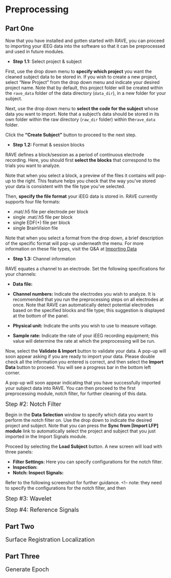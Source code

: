 # Preprocessing 
<!-- will merge with 03 import data section that is already written--> 

## Part One 
<!-- not sure what would be the best name for these headers yet; want to imply the first four are sequential --> 
<!-- need to specify what type of data is being imported -- iEEG recording info) 

<font size="4"> Step #1: Import Signals </font>
<!-- have labeled screenshot for each step similar to the one in 04-preprocessing--> 
Now that you have installed and gotten started with RAVE, you can proceed to importing your iEEG data into the software so that it can be preprocessed and used in future modules.

* **Step 1.1:** Select project & subject

First, use the drop down menu to **specify which project** you want the cleaned subject data to be stored in. If you wish to create a new project, select "New Project" from the drop down menu and indicate your desired project name. Note that by default, this project folder will be created within the `rave_data` folder of the data directory (`data_dir`), in a new folder for your subject. 

Next, use the drop down menu to **select the code for the subject** whose data you want to import. Note that a subject's data should be stored in its own folder within the raw directory (`raw_dir` folder) within the`rave_data` folder. 

Click the **"Create Subject"** button to proceed to the next step. 

* **Step 1.2:** Format & session blocks

RAVE defines a block/session as a period of continuous electrode recording. Here, you should first **select the blocks** that correspond to the trials you want to analyze. 

Note that when you select a block, a preview of the files it contains will pop-up to the right. This feature helps you check that the way you've stored your data is consistent with the file type you've selected. 

Then, **specify the file format** your iEEG data is stored in. RAVE currently supports four file formats: 

* .mat/.h5 file per electrode per block 
* single .mat/.h5 file per block 
* single EDF(+) file per block 
* single BrainVision file 

Note that when you select a format from the drop down, a brief description of the specific format will pop-up underneath the menu. For more information on these file types, visit the Q&A at [Importing Data](#importing-data)

<!-- maybe cross link each of these file formats to a question in the Q&A session so that if someone wants to learn more about a given file format, they can do so without cluttering up this section. or should i give the description right next to the bullet point --> 

* **Step 1.3:** Channel information

RAVE equates a channel to an electrode. Set the following specifications for your channels:  

<!-- this isn't exactly true, so come back later to fix definition --> 

* **Data file:** 

* **Channel numbers:** Indicate the electrodes you wish to analyze. It is recommended that you run the preprocessing steps on all electrodes at once. Note that RAVE can automatically detect potential electrodes based on the specified blocks and file type; this suggestion is displayed at the bottom of the panel. 

* **Physical unit:** Indicate the units you wish to use to measure voltage.

* **Sample rate:** Indicate the rate of your iEEG recording equipment; this value will determine the rate at which the preprocessing will be run.

Now, select the **Validate & Import** button to validate your data. A pop-up will soon appear asking if you are ready to import your data. Please double check all the information you entered is correct, and then select the **Import Data** button to proceed. You will see a progress bar in the bottom left corner. 

<!-- in this paragrraph, make sure to add a note about the skip validate & import button / when it can be used --> 

A pop-up will soon appear indicating that you have successfully imported your subject data into RAVE. You can then proceed to the first preprocessing module, notch filter, for further cleaning of this data. 

<font size="4"> Step #2: Notch Filter </font>
<!-- add very brief description of what this section is for first; essentially it filters out extra noise without disruption to the rest of the signal. it does this by minimizing signals within a narrow bandwith; the rest of the signal is not disrupted because it's not in the bandwidth. a bandwidth is a range of frequencies within a band. a common reason for applying it is because EEG recording setups often include an  --> 

Begin in the **Data Selection** window to specify which data you want to perform the notch filter on. Use the drop down to indicate the desired project and subject. Note that you can press the **Sync from [Import LFP] module** link to automatically select the project and subject that you just imported in the Import Signals module. 

Proceed by selecting the **Load Subject** button. A new screen will load with three panels: 

* **Filter Settings:** Here you can specify configurations for the notch filter. 
* **Inspection:** 
* **Notch: Inspect Signals:** 

Refer to the following screenshot for further guidance. <!-- label purpose of each section --> 
<!-- note: they need to specify the configurations for the notch filter, and then 

<font size="4"> Step #3: Wavelet </font>


<font size="4"> Step #4: Reference Signals </font>


## Part Two

<font size="4"> Surface Registration Localization </font>

## Part Three

<font size="4"> Generate Epoch </font>
